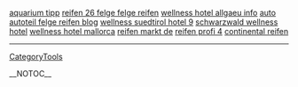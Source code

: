 <a href= http://aquarium.oldbigtits.cn/aquarium-tipp.html >aquarium tipp</a>   <a href= http://reifen.oldbigtits.cn/reifen-26-felge-felge-reifen.html >reifen 26 felge felge reifen</a>   <a href= http://wellness-hotel.oldbigtits.cn/wellness-hotel-allgaeu.html >wellness hotel allgaeu info</a>   <a href= http://reifen.oldbigtits.cn/auto-autoteil-felge-reifen.html >auto autoteil felge reifen blog</a>   <a href= http://wellness-hotel.oldbigtits.cn/wellness-suedtirol-hotel.html >wellness suedtirol hotel 9</a>   <a href= http://wellness-hotel.oldbigtits.cn/schwarzwald-wellness-hotel.html >schwarzwald wellness hotel</a>   <a href= http://wellness-hotel.oldbigtits.cn/wellness-hotel-mallorca.html >wellness hotel mallorca</a>   <a href= http://reifen.oldbigtits.cn/reifen-markt-de.html >reifen markt de</a>   <a href= http://reifen.oldbigtits.cn/reifen-profi.html >reifen profi 4</a>   <a href= http://reifen.oldbigtits.cn/continental-reifen.html >continental reifen</a>
----
[[CategoryTools]]

__NOTOC__